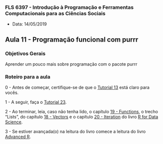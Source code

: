 ###  FLS 6397 - Introdução à Programação e Ferramentas Computacionais para as Ciências Sociais

- Data: 14/05/2019

## Aula 11 - Programação funcional com purrr

### Objetivos Gerais

Aprender um pouco mais sobre programação com o pacote purrr

### Roteiro para a aula

0 - Antes de começar, certifique-se de que o [Tutorial 13](https://jonnyphillips.github.io/FLS6397_2019/tutorials/tutorial13.html) está claro para vocês.

1 - A seguir, faça o [Tutorial 23](https://jonnyphillips.github.io/FLS6397_2019/tutorials/tutorial23.html).

2 - Ao terminar, leia, caso não tenha lido, o capítulo [19 - Functions](http://r4ds.had.co.nz/functions.html), o trecho "Lists", do capítulo [18 - Vectors](http://r4ds.had.co.nz/vectors.html#lists) e o capítulo [20 - Iteration](http://r4ds.had.co.nz/iteration.html) do livro [R for Data Science](http://r4ds.had.co.nz).

3 - Se estiver avançada(o) na leitura do livro comece a leitura do livro [Advanced R](http://adv-r.had.co.nz/Functional-programming.html).


